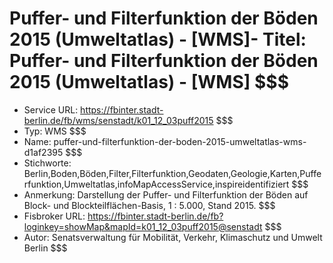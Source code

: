 # Puffer- und Filterfunktion der Böden 2015 (Umweltatlas) - [WMS]- Titel: Puffer- und Filterfunktion der Böden 2015 (Umweltatlas) - [WMS] $$$
- Service URL: https://fbinter.stadt-berlin.de/fb/wms/senstadt/k01_12_03puff2015 $$$
- Typ: WMS $$$
- Name: puffer-und-filterfunktion-der-boden-2015-umweltatlas-wms-d1af2395 $$$
- Stichworte: Berlin,Boden,Böden,Filter,Filterfunktion,Geodaten,Geologie,Karten,Pufferfunktion,Umweltatlas,infoMapAccessService,inspireidentifiziert $$$
- Anmerkung: Darstellung der Puffer- und Filterfunktion der Böden auf Block- und Blockteilflächen-Basis, 1 : 5.000, Stand 2015. $$$
- Fisbroker URL: https://fbinter.stadt-berlin.de/fb?loginkey=showMap&mapId=k01_12_03puff2015@senstadt $$$
- Autor: Senatsverwaltung für Mobilität, Verkehr, Klimaschutz und Umwelt Berlin $$$
